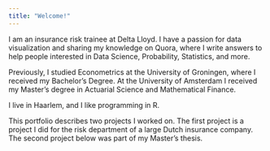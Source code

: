 ```yaml
---
title: "Welcome!"
---
```


I am an insurance risk trainee at Delta Lloyd. I have a passion for data visualization and sharing my knowledge on Quora, where I write answers to help people interested in Data Science, Probability, Statistics, and more.

Previously, I studied Econometrics at the University of Groningen, where I received my Bachelor's Degree. At the University of Amsterdam I received my Master's degree in Actuarial Science and Mathematical Finance.

I live in Haarlem, and I like programming in R. 

This portfolio describes two projects I worked on. The first project is a project I did for the risk department of a large Dutch insurance company. The second project below was part of my Master's thesis.


